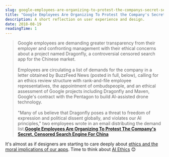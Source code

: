 ```yaml
---
slug: google-employees-are-organizing-to-protest-the-companys-secret-search-engine
title: "Google Employees Are Organizing To Protest the Company's Secret Search Engine"
description: A short reflection on user experience and design.
date: 2018-08-19
readingTime: 1
---
```


>Google employees are demanding greater transparency from their employer and confronting management with their ethical concerns about a project named Dragonfly, a controversial censored search app for the Chinese market.<br /><br />Employees are circulating a list of demands for the company in a letter obtained by BuzzFeed News (posted in full, below), calling for an ethics review structure with rank-and-file employee representatives, the appointment of ombudspeople, and an ethical assessment of Google projects including Dragonfly and Maven, Google's contract with the Pentagon to build AI-assisted drone technology.<br /><br />"Many of us believe that Dragonfly poses a threat to freedom of expression and political dissent globally, and violates our AI principles," two employees wrote in an email distributing the demand list.**<a href="https://www.buzzfeednews.com/article/carolineodonovan/google-dragonfly-maven-employee-protest-demands">Google Employees Are Organizing To Protest The Company's Secret, Censored Search Engine For China</a>**

It's almost as if designers are starting to care deeply about <a href="/moral-implications-apps/">ethics and the moral implications of our apps</a>. Time to think about <a href="/ai-ethics/">AI Ethics</a> 😊